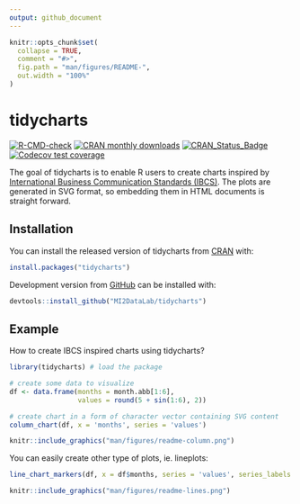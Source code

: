 ```yaml
---
output: github_document
---
```


<!-- README.md is generated from README.Rmd. Please edit that file -->

```r
knitr::opts_chunk$set(
  collapse = TRUE,
  comment = "#>",
  fig.path = "man/figures/README-",
  out.width = "100%"
)
```

# tidycharts

<!-- badges: start -->
[![R-CMD-check](https://github.com/MI2DataLab/tidycharts/workflows/R-CMD-check/badge.svg)](https://github.com/MI2DataLab/tidycharts/actions)
[![CRAN monthly downloads](https://cranlogs.r-pkg.org/badges/tidycharts)](https://cran.r-project.org/package=tidycharts)
[![CRAN_Status_Badge](http://www.r-pkg.org/badges/version/tidycharts)](https://cran.r-project.org/package=tidycharts)
[![Codecov test coverage](https://codecov.io/gh/SawickiBartosz/tidycharts/branch/main/graph/badge.svg)](https://app.codecov.io/gh/SawickiBartosz/tidycharts?branch=main)
<!-- badges: end -->



The goal of tidycharts is to enable R users to create charts inspired by [International Business Communication Standards (IBCS)](https://www.ibcs.com/). The plots are generated in SVG format, so embedding them in HTML documents is straight forward. 

## Installation

You can install the released version of tidycharts from [CRAN](https://CRAN.R-project.org) with:

``` r
install.packages("tidycharts")
```

Development version from [GitHub](https://github.com/) can be installed with:

``` r
devtools::install_github("MI2DataLab/tidycharts")
```

## Example

How to create IBCS inspired charts using tidycharts? 

```r
library(tidycharts) # load the package

# create some data to visualize
df <- data.frame(months = month.abb[1:6],
                 values = round(5 + sin(1:6), 2))

# create chart in a form of character vector containing SVG content
column_chart(df, x = 'months', series = 'values')
```
```r
knitr::include_graphics("man/figures/readme-column.png")
```

You can easily create other type of plots, ie. lineplots:

```r
line_chart_markers(df, x = df$months, series = 'values', series_labels = 'values')
```

```r
knitr::include_graphics("man/figures/readme-lines.png")
```
